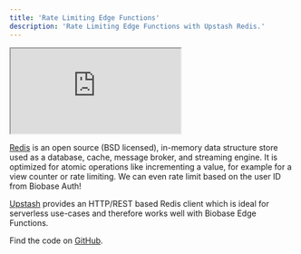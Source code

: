 ```yaml
---
title: 'Rate Limiting Edge Functions'
description: 'Rate Limiting Edge Functions with Upstash Redis.'
---
```


<div class="video-container">
  <iframe
    src="https://www.youtube-nocookie.com/embed/o4ooiE-SdUg"
    frameBorder="1"
    allow="accelerometer; autoplay; clipboard-write; encrypted-media; gyroscope; picture-in-picture"
    allowFullScreen
  ></iframe>
</div>

[Redis](https://redis.io/docs/about/) is an open source (BSD licensed), in-memory data structure store used as a database, cache, message broker, and streaming engine. It is optimized for atomic operations like incrementing a value, for example for a view counter or rate limiting. We can even rate limit based on the user ID from Biobase Auth!

[Upstash](https://upstash.com/) provides an HTTP/REST based Redis client which is ideal for serverless use-cases and therefore works well with Biobase Edge Functions.

Find the code on [GitHub](https://github.com/biobase-ai/biobase/tree/master/examples/edge-functions/biobase/functions/upstash-redis-ratelimit).
